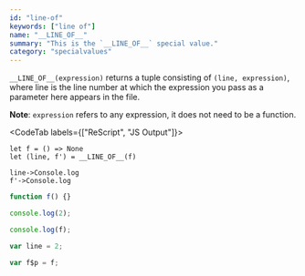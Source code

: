 ```yaml
---
id: "line-of"
keywords: ["line of"]
name: "__LINE_OF__"
summary: "This is the `__LINE_OF__` special value."
category: "specialvalues"
---
```


`__LINE_OF__(expression)` returns a tuple consisting of `(line, expression)`, where line is the line number at which the expression you pass as a parameter here appears in the file.

**Note**: `expression` refers to any expression, it does not need to be a function.

<CodeTab labels={["ReScript", "JS Output"]}>

```res example
let f = () => None
let (line, f') = __LINE_OF__(f)

line->Console.log
f'->Console.log

```

```js
function f() {}

console.log(2);

console.log(f);

var line = 2;

var f$p = f;
```

</CodeTab>
